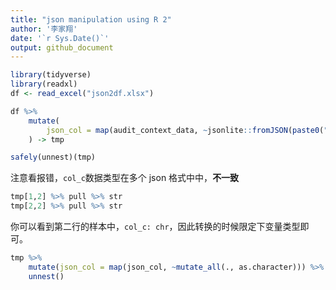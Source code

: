 ```yaml
---
title: "json manipulation using R 2"
author: '李家翔'
date: '`r Sys.Date()`'
output: github_document
---
```


```r
library(tidyverse)
library(readxl)
df <- read_excel("json2df.xlsx")
```

```r
df %>% 
    mutate(
        json_col = map(audit_context_data, ~jsonlite::fromJSON(paste0("[",.,"]")))
    ) -> tmp
```


```r
safely(unnest)(tmp)
```

注意看报错，`col_c`数据类型在多个 json 格式中中，**不一致**

```r
tmp[1,2] %>% pull %>% str
tmp[2,2] %>% pull %>% str
```

你可以看到第二行的样本中，`col_c: chr`，因此转换的时候限定下变量类型即可。
 
```r
tmp %>% 
    mutate(json_col = map(json_col, ~mutate_all(., as.character))) %>% 
    unnest()
```